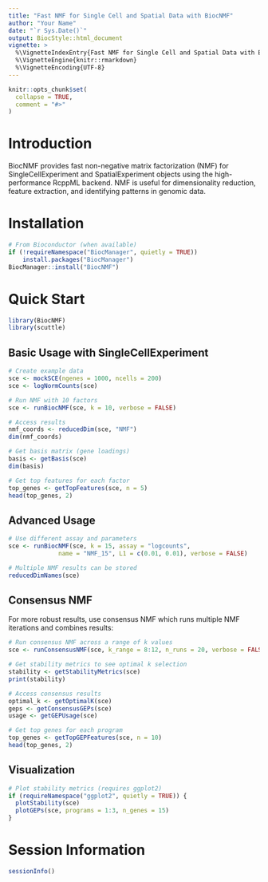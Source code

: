 ```yaml
---
title: "Fast NMF for Single Cell and Spatial Data with BiocNMF"
author: "Your Name"
date: "`r Sys.Date()`"
output: BiocStyle::html_document
vignette: >
  %\VignetteIndexEntry{Fast NMF for Single Cell and Spatial Data with BiocNMF}
  %\VignetteEngine{knitr::rmarkdown}
  %\VignetteEncoding{UTF-8}
---
```


```r
knitr::opts_chunk$set(
  collapse = TRUE,
  comment = "#>"
)
```

# Introduction

BiocNMF provides fast non-negative matrix factorization (NMF) for SingleCellExperiment and SpatialExperiment objects using the high-performance RcppML backend. NMF is useful for dimensionality reduction, feature extraction, and identifying patterns in genomic data.

# Installation

```r
# From Bioconductor (when available)
if (!requireNamespace("BiocManager", quietly = TRUE))
    install.packages("BiocManager")
BiocManager::install("BiocNMF")
```

# Quick Start

```r
library(BiocNMF)
library(scuttle)
```

## Basic Usage with SingleCellExperiment

```r
# Create example data
sce <- mockSCE(ngenes = 1000, ncells = 200)
sce <- logNormCounts(sce)

# Run NMF with 10 factors
sce <- runBiocNMF(sce, k = 10, verbose = FALSE)

# Access results
nmf_coords <- reducedDim(sce, "NMF")
dim(nmf_coords)

# Get basis matrix (gene loadings)
basis <- getBasis(sce)
dim(basis)

# Get top features for each factor
top_genes <- getTopFeatures(sce, n = 5)
head(top_genes, 2)
```

## Advanced Usage

```r
# Use different assay and parameters
sce <- runBiocNMF(sce, k = 15, assay = "logcounts", 
              name = "NMF_15", L1 = c(0.01, 0.01), verbose = FALSE)

# Multiple NMF results can be stored
reducedDimNames(sce)
```

## Consensus NMF

For more robust results, use consensus NMF which runs multiple NMF iterations and combines results:

```r
# Run consensus NMF across a range of k values
sce <- runConsensusNMF(sce, k_range = 8:12, n_runs = 20, verbose = FALSE)

# Get stability metrics to see optimal k selection
stability <- getStabilityMetrics(sce)
print(stability)

# Access consensus results
optimal_k <- getOptimalK(sce)
geps <- getConsensusGEPs(sce)
usage <- getGEPUsage(sce)

# Get top genes for each program
top_genes <- getTopGEPFeatures(sce, n = 10)
head(top_genes, 2)
```

## Visualization

```r
# Plot stability metrics (requires ggplot2)
if (requireNamespace("ggplot2", quietly = TRUE)) {
  plotStability(sce)
  plotGEPs(sce, programs = 1:3, n_genes = 15)
}
```

# Session Information

```r
sessionInfo()
```